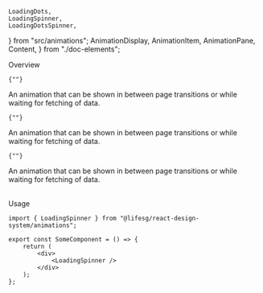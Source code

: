     LoadingDots,
    LoadingSpinner,
    LoadingDotsSpinner,
} from "src/animations";
    AnimationDisplay,
    AnimationItem,
    AnimationPane,
    Content,
} from "./doc-elements";

<Meta title="General/Animations" />

<Title>Animations</Title>

<Secondary>Overview</Secondary>

<AnimationDisplay>
    <AnimationItem>
        <AnimationPane>
            <LoadingSpinner />
        </AnimationPane>
        <Content>
            <code>{"<LoadingSpinner />"}</code>
            <p>
                An animation that can be shown in between page transitions or
                while waiting for fetching of data.
            </p>
        </Content>
    </AnimationItem>
    <AnimationItem>
        <AnimationPane>
            <LoadingDots />
        </AnimationPane>
        <Content>
            <code>{"<LoadingDots />"}</code>
            <p>
                An animation that can be shown in between page transitions or
                while waiting for fetching of data.
            </p>
        </Content>
    </AnimationItem>
    <AnimationItem>
        <AnimationPane>
            <LoadingDotsSpinner />
        </AnimationPane>
        <Content>
            <code>{"<LoadingDotsSpinner />"}</code>
            <p>
                An animation that can be shown in between page transitions or
                while waiting for fetching of data.
            </p>
        </Content>
    </AnimationItem>
</AnimationDisplay>
<br />
<Secondary>Usage</Secondary>

```tsx
import { LoadingSpinner } from "@lifesg/react-design-system/animations";

export const SomeComponent = () => {
    return (
        <div>
            <LoadingSpinner />
        </div>
    );
};
```
